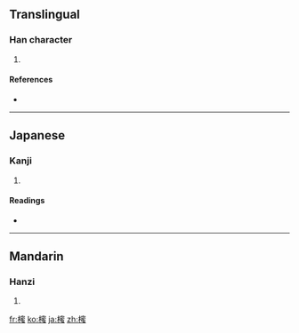 ==Translingual==

===Han character===
{{Han char|rn=75|rad=木|as=14|sn=18|four=|canj=木十心戈 (DJPI)}}

# {{defn|Han|sort=木14}}

====References====
* {{Han ref|kx=0559.090|dkj=15754|dj=0948.240|hdz=21311.030|uh=6AC1|ud=27329}}

----

==Japanese==

===Kanji===
{{ja-kanji|grade=|rs=木14}}

# {{defn|Japanese}}

====Readings====
* {{ja-readings|on=[[みつ]] (mitsu)|kun=[[じんこう]] (jinkou), [[しきみ]] (shikimi)}}

----

==Mandarin==

===Hanzi===
{{cmn-hanzi|pin=[[mì]] ([[mi4]])|wg=mi<sup>4</sup>}}

# {{defn|Mandarin}}

[[fr:櫁]]
[[ko:櫁]]
[[ja:櫁]]
[[zh:櫁]]